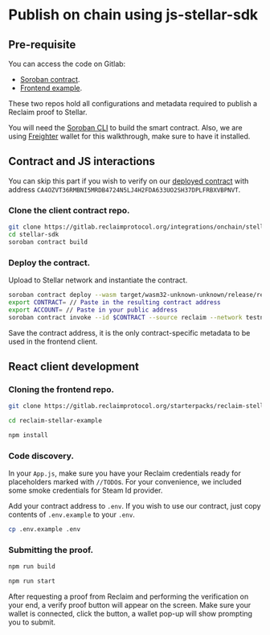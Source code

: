 


# Publish on chain using js-stellar-sdk

## Pre-requisite

You can access the code on Gitlab:

- [Soroban contract](https://gitlab.reclaimprotocol.org/integrations/onchain/stellar-sdk).
- [Frontend example](https://gitlab.reclaimprotocol.org/starterpacks/reclaim-stellar-example).

These two repos hold all configurations and metadata required to publish a Reclaim proof to Stellar.

You will need the [Soroban CLI](https://developers.stellar.org/docs/build/smart-contracts/getting-started/setup) to build the smart contract. Also, we are using [Freighter](https://www.freighter.app/) wallet for this walkthrough, make sure to have it installed. 

## Contract and JS interactions

You can skip this part if you wish to verify on our [deployed contract](https://stellar.expert/explorer/testnet/contract/CA4OZVT36RMBNI5MRDB4724N5LJ4H2FDA633UO2SH37DPLFRBXVBPNVT) with address `CA4OZVT36RMBNI5MRDB4724N5LJ4H2FDA633UO2SH37DPLFRBXVBPNVT`.
<Steps>
### Clone the client contract repo.

```bash copy
git clone https://gitlab.reclaimprotocol.org/integrations/onchain/stellar-sdk.git
cd stellar-sdk
soroban contract build
```

### Deploy the contract.

Upload to Stellar network and instantiate the contract.

```bash copy
soroban contract deploy --wasm target/wasm32-unknown-unknown/release/reclaim.wasm --source reclaim --network testnet
export CONTRACT= // Paste in the resulting contract address
export ACCOUNT= // Paste in your public address 
soroban contract invoke --id $CONTRACT --source reclaim --network testnet -- instantiate --user $ACCOUNT
```

Save the contract address, it is the only contract-specific metadata to be used in the frontend client.


</Steps>


## React client development
<Steps>

### Cloning the frontend repo.

```bash
git clone https://gitlab.reclaimprotocol.org/starterpacks/reclaim-stellar-example.git

cd reclaim-stellar-example

npm install
```

### Code discovery.
In your `App.js`, make sure you have your Reclaim credentials ready for placeholders marked with ```//TODO```s. For your convenience, we included some smoke credentials for Steam Id provider.

Add your contract address to `.env`. If you wish to use our contract, just copy contents of `.env.example` to your `.env`.

```bash
cp .env.example .env
```

### Submitting the proof.

```bash
npm run build

npm run start
```
After requesting a proof from Reclaim and performing the verification on your end, a verify proof button will appear on the screen.
Make sure your wallet is connected, click the button, a wallet pop-up will show prompting you to submit.



</Steps>

